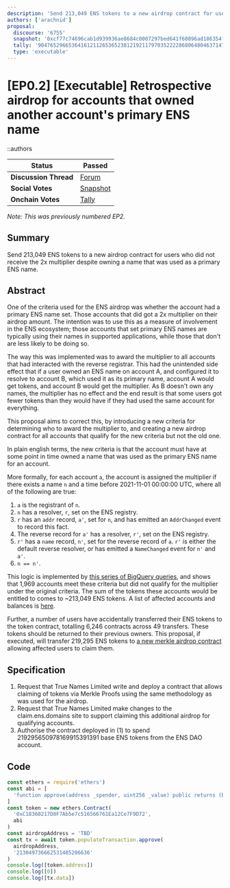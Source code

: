 ```yaml
---
description: 'Send 213,049 ENS tokens to a new airdrop contract for users who did not receive the 2x multiplier despite owning a name that was used as a primary ENS name. As amended by EP3.'
authors: ['arachnid']
proposal:
  discourse: '6755'
  snapshot: '0xcf77c74696cab1d939936ae8684c0007297bed641f60896ad186354f036d725f'
  tally: '90476529665364161211265365238121921179703522228680648046371476645353679539653'
  type: 'executable'
---
```


# [EP0.2] [Executable] Retrospective airdrop for accounts that owned another account's primary ENS name

::authors

| **Status**            | Passed                                                                                                                        |
| --------------------- | ----------------------------------------------------------------------------------------------------------------------------- |
| **Discussion Thread** | [Forum](https://discuss.ens.domains/t/6755)                                                                                   |
| **Social Votes**      | [Snapshot](https://snapshot.org/#/ens.eth/proposal/0xcf77c74696cab1d939936ae8684c0007297bed641f60896ad186354f036d725f)        |
| **Onchain Votes**     | [Tally](https://www.tally.xyz/gov/ens/proposal/90476529665364161211265365238121921179703522228680648046371476645353679539653) |

_Note: This was previously numbered EP2._

## Summary

Send 213,049 ENS tokens to a new airdrop contract for users who did not receive the 2x multiplier despite owning a name that was used as a primary ENS name.

## Abstract

One of the criteria used for the ENS airdrop was whether the account had a primary ENS name set. Those accounts that did got a 2x multiplier on their airdrop amount. The intention was to use this as a measure of involvement in the ENS ecosystem; those accounts that set primary ENS names are typically using their names in supported applications, while those that don't are less likely to be doing so.

The way this was implemented was to award the multiplier to all accounts that had interacted with the reverse registrar. This had the unintended side effect that if a user owned an ENS name on account A, and configured it to resolve to account B, which used it as its primary name, account A would get tokens, and account B would get the multiplier. As B doesn't own any names, the multiplier has no effect and the end result is that some users got fewer tokens than they would have if they had used the same account for everything.

This proposal aims to correct this, by introducing a new criteria for determining who to award the multiplier to, and creating a new airdrop contract for all accounts that qualify for the new criteria but not the old one.

In plain english terms, the new criteria is that the account must have at some point in time owned a name that was used as the primary ENS name for an account.

More formally, for each account `a`, the account is assigned the multiplier if there exists a name `n` and a time before 2021-11-01 00:00:00 UTC, where all of the following are true:

1. `a` is the registrant of `n`.
2. `n` has a resolver, `r`, set on the ENS registry.
3. `r` has an `addr` record, `a'`, set for `n`, and has emitted an `AddrChanged` event to record this fact.
4. The reverse record for `a'` has a resolver, `r'`, set on the ENS registry.
5. `r'` has a `name` record, `n'`, set for the reverse record of `a`. `r'` is either the default reverse resolver, or has emitted a `NameChanged` event for `n'` and `a'`.
6. `n == n'`.

This logic is implemented by [this series of BigQuery queries](https://gist.github.com/Arachnid/667178e854945abaecb6dfd3b6c0c279/106d9bc156988cf96786c71f6448f13fb11599fc), and shows that 1,969 accounts meet these criteria but did not qualify for the multiplier under the original criteria. The sum of the tokens these accounts would be entitled to comes to \~213,049 ENS tokens. A list of affected accounts and balances is [here](https://gist.github.com/Arachnid/e8b1a18fc19818fb00f51fbb8d90e429).

Further, a number of users have accidentally transferred their ENS tokens to the token contract, totalling 6,246 contracts across 49 transfers. These tokens should be returned to their previous owners. This proposal, if executed, will transfer 219,295 ENS tokens to [a new merkle airdrop contract ](https://github.com/ensdomains/governance/pull/9)allowing affected users to claim them.

## Specification

1. Request that True Names Limited write and deploy a contract that allows claiming of tokens via Merkle Proofs using the same methodology as was used for the airdrop.
2. Request that True Names Limited make changes to the claim.ens.domains site to support claiming this additional airdrop for qualifying accounts.
3. Authorise the contract deployed in (1) to spend 219295650978169915391391 base ENS tokens from the ENS DAO account.

## Code

```javascript
const ethers = require('ethers')
const abi = [
  'function approve(address _spender, uint256 _value) public returns (bool success)',
]
const token = new ethers.Contract(
  '0xC18360217D8F7Ab5e7c516566761Ea12Ce7F9D72',
  abi
)
const airdropAddress = 'TBD'
const tx = await token.populateTransaction.approve(
  airdropAddress,
  '213049736662531485206636'
)
console.log([token.address])
console.log([0])
console.log([tx.data])
```
